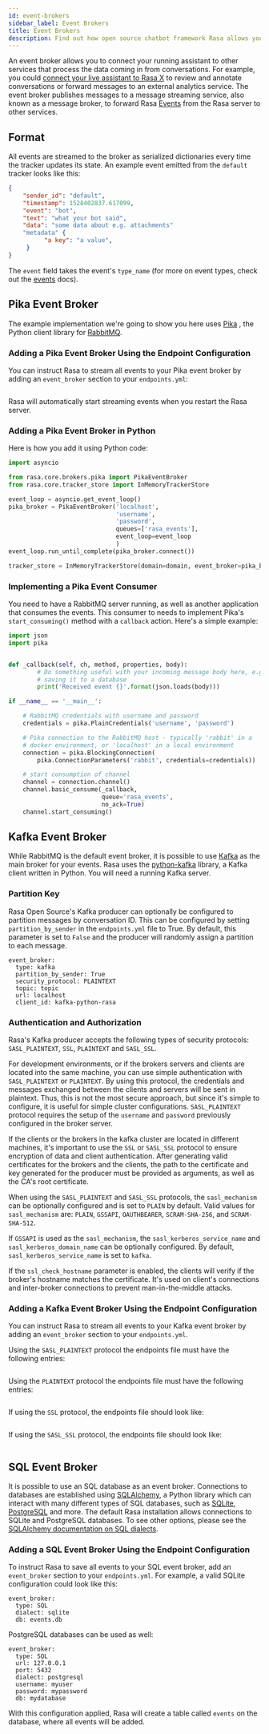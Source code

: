 ```yaml
---
id: event-brokers
sidebar_label: Event Brokers
title: Event Brokers
description: Find out how open source chatbot framework Rasa allows you to stream events to a message broker.
---
```


An event broker allows you to connect your running assistant to other services that process the data coming
in from conversations. For example, you could [connect your live assistant to
Rasa X](https://rasa.com/docs/rasa-x/installation-and-setup/deploy#connect-an-existing-deployment)
to review and annotate conversations or forward messages to an external analytics
service. The event broker publishes messages to a message streaming service,
also known as a message broker, to forward Rasa [Events](https://rasa.com/docs/action-server/events) from the Rasa server to other services.

## Format

All events are streamed to the broker as serialized dictionaries every time
the tracker updates its state. An example event emitted from the `default`
tracker looks like this:

```json
{
    "sender_id": "default",
    "timestamp": 1528402837.617099,
    "event": "bot",
    "text": "what your bot said",
    "data": "some data about e.g. attachments"
    "metadata" {
          "a key": "a value",
     }
}
```

The `event` field takes the event's `type_name` (for more on event
types, check out the [events](https://rasa.com/docs/action-server/events) docs).

## Pika Event Broker

The example implementation we're going to show you here uses
[Pika](https://pika.readthedocs.io) , the Python client library for
[RabbitMQ](https://www.rabbitmq.com).

### Adding a Pika Event Broker Using the Endpoint Configuration

You can instruct Rasa to stream all events to your Pika event broker by adding an `event_broker` section to your
`endpoints.yml`:

```yaml-rasa (docs/sources/data/test_endpoints/event_brokers/pika_endpoint.yml)
```

Rasa will automatically start streaming events when you restart the Rasa server.

### Adding a Pika Event Broker in Python

Here is how you add it using Python code:

```python
import asyncio

from rasa.core.brokers.pika import PikaEventBroker
from rasa.core.tracker_store import InMemoryTrackerStore

event_loop = asyncio.get_event_loop()
pika_broker = PikaEventBroker('localhost',
                              'username',
                              'password',
                              queues=['rasa_events'],
                              event_loop=event_loop
                              )
event_loop.run_until_complete(pika_broker.connect())

tracker_store = InMemoryTrackerStore(domain=domain, event_broker=pika_broker)
```

### Implementing a Pika Event Consumer

You need to have a RabbitMQ server running, as well as another application
that consumes the events. This consumer to needs to implement Pika's
`start_consuming()` method with a `callback` action. Here's a simple
example:

```python
import json
import pika


def _callback(self, ch, method, properties, body):
        # Do something useful with your incoming message body here, e.g.
        # saving it to a database
        print('Received event {}'.format(json.loads(body)))

if __name__ == '__main__':

    # RabbitMQ credentials with username and password
    credentials = pika.PlainCredentials('username', 'password')

    # Pika connection to the RabbitMQ host - typically 'rabbit' in a
    # docker environment, or 'localhost' in a local environment
    connection = pika.BlockingConnection(
        pika.ConnectionParameters('rabbit', credentials=credentials))

    # start consumption of channel
    channel = connection.channel()
    channel.basic_consume(_callback,
                          queue='rasa_events',
                          no_ack=True)
    channel.start_consuming()
```

## Kafka Event Broker

While RabbitMQ is the default event broker, it is possible to use [Kafka](https://kafka.apache.org/) as the main broker for your
events. Rasa uses the [python-kafka](https://kafka-python.readthedocs.io/en/master/usage.html) library, a Kafka client written in Python.
You will need a running Kafka server.

### Partition Key

Rasa Open Source's Kafka producer can optionally be configured to partition messages by conversation ID.
This can be configured by setting `partition_by_sender` in the `endpoints.yml` file to True.
By default, this parameter is set to `False` and the producer will randomly assign a partition to each message.  

```yaml-rasa title="endpoints.yml"
event_broker:
  type: kafka
  partition_by_sender: True
  security_protocol: PLAINTEXT
  topic: topic
  url: localhost
  client_id: kafka-python-rasa
```

### Authentication and Authorization

Rasa's Kafka producer accepts the following types of security protocols: `SASL_PLAINTEXT`, `SSL`, `PLAINTEXT`
and `SASL_SSL`.

For development environments, or if the brokers servers and clients are located
into the same machine, you can use simple authentication with `SASL_PLAINTEXT` or `PLAINTEXT`.
By using this protocol, the credentials and messages exchanged between the clients and servers
will be sent in plaintext. Thus, this is not the most secure approach, but since it's simple
to configure, it is useful for simple cluster configurations.
`SASL_PLAINTEXT` protocol requires the setup of the `username` and `password`
previously configured in the broker server.

If the clients or the brokers in the kafka cluster are located in different
machines, it's important to use the `SSL` or `SASL_SSL` protocol to ensure encryption of data
and client authentication. After generating valid certificates for the brokers and the
clients, the path to the certificate and key generated for the producer must
be provided as arguments, as well as the CA's root certificate.

When using the `SASL_PLAINTEXT` and `SASL_SSL` protocols, the `sasl_mechanism` can be
optionally configured and is set to `PLAIN` by default. Valid values for `sasl_mechanism`
are: `PLAIN`, `GSSAPI`, `OAUTHBEARER`, `SCRAM-SHA-256`, and `SCRAM-SHA-512`.

If `GSSAPI` is used as the `sasl_mechanism`, the `sasl_kerberos_service_name` and
`sasl_kerberos_domain_name` can be optionally configured. By default,
`sasl_kerberos_service_name` is set to `kafka`.

If the `ssl_check_hostname` parameter is enabled, the clients will verify
if the broker's hostname matches the certificate. It's used on client's connections
and inter-broker connections to prevent man-in-the-middle attacks.

### Adding a Kafka Event Broker Using the Endpoint Configuration

You can instruct Rasa to stream all events to your Kafka event broker by adding an `event_broker` section to your
`endpoints.yml`.

Using the `SASL_PLAINTEXT` protocol the endpoints file must have the following entries:

```yaml-rasa (docs/sources/data/test_endpoints/event_brokers/kafka_sasl_plaintext_endpoint.yml)
```

Using the `PLAINTEXT` protocol the endpoints file must have the following entries:

```yaml-rasa (docs/sources/data/test_endpoints/event_brokers/kafka_plaintext_endpoint.yml)
```

If using the `SSL` protocol, the endpoints file should look like:

```yaml-rasa (docs/sources/data/test_endpoints/event_brokers/kafka_ssl_endpoint.yml)
```

If using the `SASL_SSL` protocol, the endpoints file should look like:

```yaml-rasa (docs/sources/data/test_endpoints/event_brokers/kafka_sasl_ssl_endpoint.yml)
```

## SQL Event Broker

It is possible to use an SQL database as an event broker. Connections to databases are established using
[SQLAlchemy](https://www.sqlalchemy.org/), a Python library which can interact with many
different types of SQL databases, such as [SQLite](https://sqlite.org/index.html),
[PostgreSQL](https://www.postgresql.org/) and more. The default Rasa installation allows connections to SQLite
and PostgreSQL databases. To see other options, please see the
[SQLAlchemy documentation on SQL dialects](https://docs.sqlalchemy.org/en/13/dialects/index.html).

### Adding a SQL Event Broker Using the Endpoint Configuration

To instruct Rasa to save all events to your SQL event broker, add an `event_broker` section to your
`endpoints.yml`. For example, a valid SQLite configuration
could look like this:

```yaml-rasa title="endpoints.yml"
event_broker:
  type: SQL
  dialect: sqlite
  db: events.db
```

PostgreSQL databases can be used as well:

```yaml-rasa title="endpoints.yml"
event_broker:
  type: SQL
  url: 127.0.0.1
  port: 5432
  dialect: postgresql
  username: myuser
  password: mypassword
  db: mydatabase
```

With this configuration applied, Rasa will create a table called `events` on the database,
where all events will be added.
